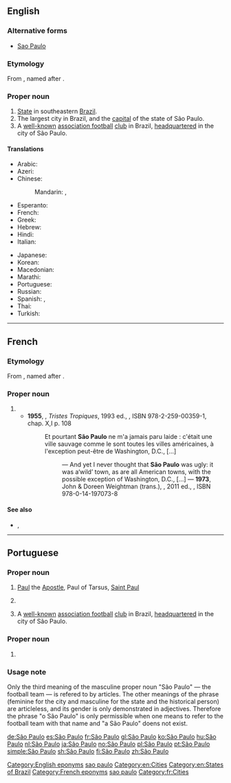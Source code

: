{{also|Sao Paulo}}
==English==
{{wikipedia}}

===Alternative forms===
* [[Sao Paulo]]

===Etymology===
From {{etyl|pt|en}}, named after {{w|Saint Paul}}.

===Proper noun===
{{en-proper noun|head=[[São]] [[Paulo]]}}

# [[State]] in southeastern [[Brazil]].
# The largest city in Brazil, and the [[capital]] of the state of São Paulo.
# A [[well-known]] [[association football]] [[club]] in Brazil, [[headquartered]] in the city of São Paulo.

====Translations====
{{trans-top|city and state}}
* Arabic: {{t|ar|ساو باولو|m|tr=saw baawlu}}
* Azeri: {{t|az|San Paulo}}
* Chinese:
*: Mandarin: {{t|cmn|聖保羅|sc=Hani}},  {{t+|cmn|圣保罗|tr=Shèng-Bǎoluó|sc=Hani}}
* Esperanto: {{t|eo|San-Paŭlio}}
* French: {{t+|fr|São Paulo|m}}
* Greek: {{t|el|Σάο Πάολο|tr=Sáo Páolo}}
* Hebrew: {{t|he|סאו פאולו}}
* Hindi: {{t|hi|साओ पाउलो|tr=sā'ō pā'ulō}}
* Italian: {{t+|it|San Paolo}}
{{trans-mid}}
* Japanese: {{t+|ja|サンパウロ|tr=Sanpauro}}
* Korean: {{t|ko|상파울루|tr=Sangpaullu|sc=Hang}}
* Macedonian: {{t|mk|Сао Паоло|tr=Sáo Páolo}}
* Marathi: {{t|mr|साओं पाउलो|n|tr=sāoṃ pāulo|sc=Deva}}
* Portuguese: {{t+|pt|São Paulo}}
* Russian: {{t|ru|Сан-Паулу|m|tr=San-Páulu}}
* Spanish: {{t+|es|San Pablo}}, {{t+|es|São Paulo}}
* Thai: {{t|th|เซาเปาลู|tr=sao bpao loo}}
* Turkish: {{t|tr|São Paulo}}
{{trans-bottom}}

[[Category:English eponyms]]
[[Category:English terms spelled with Ã|sao paulo]]
[[Category:en:Cities]]
[[Category:en:States of Brazil]]

----

==French==
{{wikipedia|lang=fr}}

===Etymology===
From {{etyl|pt|fr}}, named after {{w|Saint Paul}}.

===Proper noun===
{{fr-proper noun|m}}

# {{l|en|São Paulo}}
#* '''1955''', {{w|Claude Lévi-Strauss}}, ''Tristes Tropiques'', 1993 ed., {{w|Plon (publisher)|Plon}}, ISBN 978-2-259-00359-1, chap. X,I p. 108
#*: Et pourtant '''São Paulo''' ne m'a jamais paru laide : c'était une ville sauvage comme le sont toutes les villes américaines, à l'exception peut-être de Washington, D.C., [...]
#*:: — And yet I never thought that '''São Paulo''' was ugly: it was a‘wild’ town, as are all American towns, with the possible exception of Washington, D.C., [...] — '''1973''', John & Doreen Weightman (trans.), ''{{w|Tristes Tropiques}}'', 2011 ed., {{w|Penguin Books}}, ISBN 978-0-14-197073-8

====See also====
* {{l|fr|pauliste}}, {{l|fr|Pauliste}}

[[Category:French eponyms]]
[[Category:French terms spelled with Ã|sao paulo]]
[[Category:fr:Cities]]

----

==Portuguese==

===Proper noun===
{{pt-proper noun|m|head=[[são|São]] [[Paulo]]}}

# [[Paul]] the [[Apostle]], Paul of Tarsus, [[Saint Paul]]
# {{l/en|São Paulo}} {{gloss|state in Brazil}}
# A [[well-known]] [[association football]] [[club]] in Brazil, [[headquartered]] in the city of São Paulo.

===Proper noun===
{{pt-proper noun|f|head=[[são|São]] [[Paulo]]}}

# {{l/en|São Paulo}} {{gloss|city in the state of São Paulo}}

===Usage note===
Only the third meaning of the masculine proper noun "São Paulo" — the football team — is refered to by articles. The other meanings of the phrase (feminine for the city and masculine for the state and the historical person) are articleless, and its gender is only demonstrated in adjectives. Therefore the phrase "o São Paulo" is only permissible when one means to refer to the football team with that name and "a São Paulo" doens not exist.

[[de:São Paulo]]
[[es:São Paulo]]
[[fr:São Paulo]]
[[gl:São Paulo]]
[[ko:São Paulo]]
[[hu:São Paulo]]
[[nl:São Paulo]]
[[ja:São Paulo]]
[[no:São Paulo]]
[[pl:São Paulo]]
[[pt:São Paulo]]
[[simple:São Paulo]]
[[sh:São Paulo]]
[[fi:São Paulo]]
[[zh:São Paulo]]